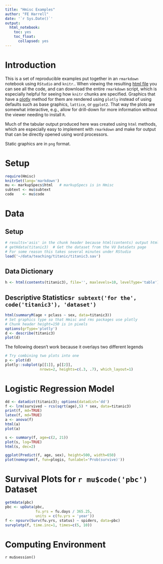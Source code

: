```yaml
---
title: "Hmisc Examples"
author: "FE Harrell"
date: '`r Sys.Date()`'
output:
  html_notebook:
    toc: yes
    toc_float:
      collapsed: yes
---
```

# Introduction
This is a set of reproducible examples put together in an `rmarkdown` notebook using `RStudio` and `knitr`..  When viewing the resulting [html file](http://data.vanderbilt.edu/fh/R/Hmisc/examples.nb.html) you can see all the code, and can download the entire `rmarkdown` script, which is especially helpful for seeing how `knitr` chunks are specified.  Graphics that have a [plotly](http://plot.ly/r) method for them are rendered using `plotly` instead of using defaults such as base graphics, `lattice`, or `ggplot2`.  That way the plots are somewhat interactive, e.g., allow for drill-down for more information without the viewer needing to install `R`.

Much of the tabular output produced here was created using `html` methods, which are especially easy to implement with `rmarkdown` and make for output that can be directly opened using word processors.

Static graphics are in `png` format.

# Setup
```r
require(Hmisc)
knitrSet(lang='markdown')
mu <- markupSpecs$html   # markupSpecs is in Hmisc
subtext <- mu$subtext
code    <- mu$code
```

# Data {.tabset}
## Setup
```r
# results='asis' in the chunk header because html(contents) output html directly
# getHdata(titanic3)  # Get the dataset from the VU DataSets page
# For some reason this takes several minutes under RStudio
load('~/data/teaching/titanic/titanic3.sav')
```
## Data Dictionary
```r
h <- html(contents(titanic3), file='', maxlevels=10, levelType='table')
```
## Descriptive Statistics`r subtext('for the', code('titanic3'), 'dataset')`
```r
html(summaryM(age + pclass ~ sex, data=titanic3))
# Set graphics type so that Hmisc and rms packages use plotly
# Chunk header height=150 is in pixels
options(grType='plotly')
d <- describe(titanic3)
plot(d)
```
The following doesn't work because it overlays two different legends
```r
# Try combining two plots into one
p <- plot(d)
plotly::subplot(p[[1]], p[[2]],
                nrows=2, heights=c(.3, .7), which_layout=1)
```
# Logistic Regression Model

```r
dd <- datadist(titanic3); options(datadist='dd')
f <- lrm(survived ~ rcs(sqrt(age),5) * sex, data=titanic3)
print(f, md=TRUE)
latex(f, md=TRUE)
a <- anova(f)
html(a)
plot(a)
```

```r
s <- summary(f, age=c(2, 21))
plot(s, log=TRUE)
html(s, dec=2)
```

```r
ggplot(Predict(f, age, sex), height=500, width=650)
plot(nomogram(f, fun=plogis, funlabel='Prob(survive)'))
```

# Survival Plots for `r mu$code('pbc')` Dataset
```r
getHdata(pbc)
pbc <- upData(pbc, 
              fu.yrs = fu.days / 365.25,
              units = c(fu.yrs = 'year'))
f <- npsurv(Surv(fu.yrs, status) ~ spiders, data=pbc)
survplotp(f, time.inc=1, times=c(5, 10))
```

# Computing Environment
`r mu$session()`

